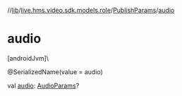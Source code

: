 //[lib](../../../index)/[live.hms.video.sdk.models.role](../index)/[PublishParams](index)/[audio](audio)

# audio

[androidJvm]\

@SerializedName(value = audio)

val [audio](audio): [AudioParams](../-audio-params/index)?
